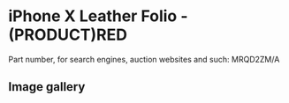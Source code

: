 
# iPhone X Leather Folio - (PRODUCT)RED

Part number, for search engines, auction websites and such: MRQD2ZM/A

## Image gallery

<div style={{ width: '100%', maxWidth: '768px' }}>
<GalleryComponent
    images={[
      {
        original: "/everysource/MRQD2.webp",
        thumbnail: "/everypreview/MRQD2.webp",
      },
      {
        original: "/everysource/MRQD2_AV1_SILVER.webp",
        thumbnail: "/everypreview/MRQD2_AV1_SILVER.webp",
      },
      {
        original: "/everysource/MRQD2_AV2.webp",
        thumbnail: "/everypreview/MRQD2_AV2.webp",
      }
    ]}
  />
</div>